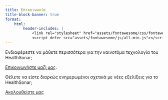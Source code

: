 ```yaml
---
title: Επικοινωνία
title-block-banner: true
format:
    html:
        header-includes: |
            <link rel="stylesheet" href="assets/fontawesome/css/fontawesome.min.css">
            <script defer src="assets/fontawesome/js/all.min.js"></script>
---
```


Ενδιαφέρεστε να μάθετε περισσότερα για την καινοτόμα τεχνολογία του HealthSonar;

<i class="fa-solid fa-envelope fa-lg" style="color:#000000"></i>
[Επικοινωνήστε μαζί μας](mailto:info@pdneurotechnology.com).

Θέλετε να είστε διαρκώς ενημερωμένοι σχετικά με νέες εξελίξεις για το HealthSonar;

<i class="fa-brands fa-twitter fa-lg" style="color:#000000"></i>
[Ακολουθείστε μας](https://www.twitter.com/healthsonar)